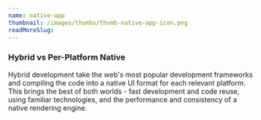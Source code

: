 ```yaml
---
name: native-app
thumbnail: /images/thumbs/thumb-native-app-icon.png
readMoreSlug:
---
```


### Hybrid vs Per-Platform Native

Hybrid development take the web's most popular development frameworks and compiling the code into a native UI format for each relevant platform. This brings the best of both worlds - fast development and code reuse, using familiar technologies, and the performance and consistency of a native rendering engine.
